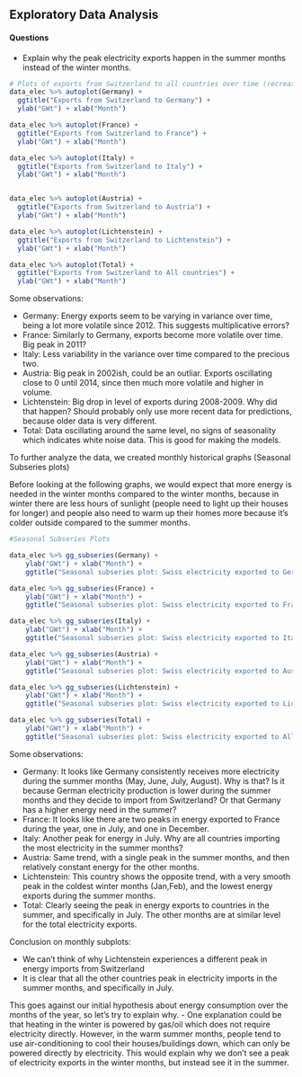 ## Exploratory Data Analysis

#### Questions

- Explain why the peak electricity exports happen in the summer months instead of the winter months.

```r

# Plots of exports from Switzerland to all countries over time (recreating those from the slides)
data_elec %>% autoplot(Germany) + 
  ggtitle("Exports from Switzerland to Germany") +
  ylab("GWt") + xlab("Month")

data_elec %>% autoplot(France) + 
  ggtitle("Exports from Switzerland to France") +
  ylab("GWt") + xlab("Month")

data_elec %>% autoplot(Italy) + 
  ggtitle("Exports from Switzerland to Italy") +
  ylab("GWt") + xlab("Month")


data_elec %>% autoplot(Austria) + 
  ggtitle("Exports from Switzerland to Austria") +
  ylab("GWt") + xlab("Month")

data_elec %>% autoplot(Lichtenstein) + 
  ggtitle("Exports from Switzerland to Lichtenstein") +
  ylab("GWt") + xlab("Month")

data_elec %>% autoplot(Total) + 
  ggtitle("Exports from Switzerland to All countries") +
  ylab("GWt") + xlab("Month")

```

Some observations: 

- Germany: Energy exports seem to be varying in variance over time, being a lot more volatile since 2012. This suggests multiplicative errors? 
- France: Similarly to Germany, exports become more volatile over time. Big peak in 2011? 
- Italy: Less variability in the variance over time compared to the precious two. 
- Austria: Big peak in 2002ish, could be an outliar. Exports oscillating close to 0 until 2014, since then much more volatile and higher in volume.
- Lichtenstein: Big drop in level of exports during 2008-2009. Why did that happen? Should probably only use more recent data for predictions, because older data is very different. 
- Total: Data oscillating around the same level, no signs of seasonality which indicates white noise data. This is good for making the models. 


To further analyze the data, we created monthly historical graphs (Seasonal Subseries plots)

Before looking at the following graphs, we would expect that more energy is needed in the winter months compared to the winter months, because in winter there are less hours of sunlight (people need to light up their houses for longer) and people also need to warm up their homes more because it's colder outside compared to the summer months. 

```r

#Seasonal Subseries Plots

data_elec %>% gg_subseries(Germany) +
    ylab("GWt") + xlab("Month") +
    ggtitle("Seasonal subseries plot: Swiss electricity exported to Germany")

data_elec %>% gg_subseries(France) +
    ylab("GWt") + xlab("Month") +
    ggtitle("Seasonal subseries plot: Swiss electricity exported to France")

data_elec %>% gg_subseries(Italy) +
    ylab("GWt") + xlab("Month") +
    ggtitle("Seasonal subseries plot: Swiss electricity exported to Italy")

data_elec %>% gg_subseries(Austria) +
    ylab("GWt") + xlab("Month") +
    ggtitle("Seasonal subseries plot: Swiss electricity exported to Austria")

data_elec %>% gg_subseries(Lichtenstein) +
    ylab("GWt") + xlab("Month") +
    ggtitle("Seasonal subseries plot: Swiss electricity exported to Lichtenstein")

data_elec %>% gg_subseries(Total) +
    ylab("GWt") + xlab("Month") +
    ggtitle("Seasonal subseries plot: Swiss electricity exported to All countries")

```

Some observations: 

- Germany: It looks like Germany consistently receives more electricity during the summer months (May, June, July, August). Why is that? Is it because German electricity production is lower during the summer months and they decide to import from Switzerland? Or that Germany has a higher energy need in the summer?
- France: It looks like there are two peaks in energy exported to France during the year, one in July, and one in December.  
- Italy: Another peak for energy in July. Why are all countries importing the most electricity in the summer months? 
- Austria: Same trend, with a single peak in the summer months, and then relatively constant energy for the other months.
- Lichtenstein: This country shows the opposite trend, with a very smooth peak in the coldest winter months (Jan,Feb), and the lowest energy exports during the summer months.  
- Total: Clearly seeing the peak in energy exports to countries in the summer, and specifically in July. The other months are at similar level for the total electricity exports.


Conclusion on monthly subplots: 

- We can't think of why Lichtenstein experiences a different peak in energy imports from Switzerland 
- It is clear that all the other countries peak in electricity imports in the summer months, and specifically in July. 

This goes against our initial hypothesis about energy consumption over the months of the year, so let's try to explain why. 
- One explanation could be that heating in the winter is powered by gas/oil which does not require electricity directly. However, in the warm summer months, people tend to use air-conditioning to cool their houses/buildings down, which can only be powered directly by electricity. This would explain why we don't see a peak of electricity exports in the winter months, but instead see it in the summer. 
